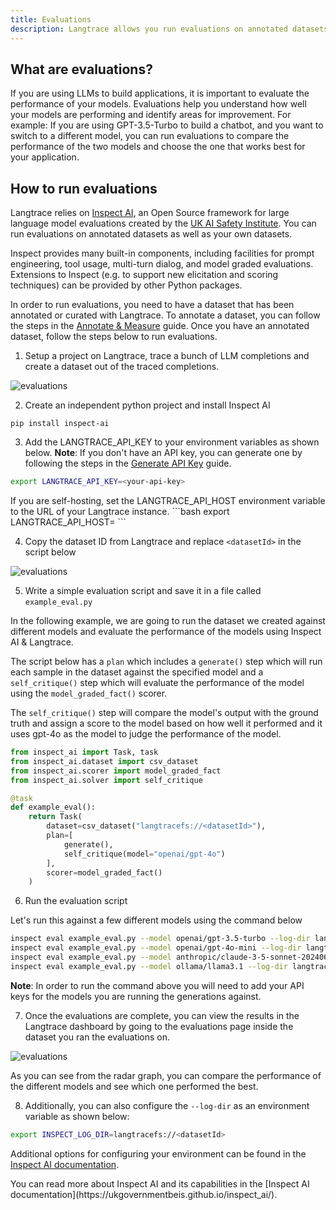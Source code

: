 ```yaml
---
title: Evaluations
description: Langtrace allows you run evaluations on annotated datasets and get insights on the performance of your application.
---
```


## What are evaluations?

If you are using LLMs to build applications, it is important to evaluate the performance of your models. Evaluations help you understand how well your models are performing and identify areas for improvement. For example: If you are using GPT-3.5-Turbo to build a chatbot, and you want to switch to a different model, you can run evaluations to compare the performance of the two models and choose the one that works best for your application.

## How to run evaluations

Langtrace relies on [Inspect AI](https://ukgovernmentbeis.github.io/inspect_ai/), an Open Source framework for large language model evaluations created by the [UK AI Safety Institute](https://www.gov.uk/government/news/ai-safety-institute-releases-new-ai-safety-evaluations-platform). You can run evaluations on annotated datasets as well as your own datasets.

Inspect provides many built-in components, including facilities for prompt engineering, tool usage, multi-turn dialog, and model graded evaluations. Extensions to Inspect (e.g. to support new elicitation and scoring techniques) can be provided by other Python packages.

In order to run evaluations, you need to have a dataset that has been annotated or curated with Langtrace. To annotate a dataset, you can follow the steps in the [Annotate & Measure](/features/annotations) guide. Once you have an annotated dataset, follow the steps below to run evaluations.

1. Setup a project on Langtrace, trace a bunch of LLM completions and create a dataset out of the traced completions.

![evaluations](/images/evals_step_1.png)

2. Create an independent python project and install Inspect AI

```
pip install inspect-ai
```

3. Add the LANGTRACE_API_KEY to your environment variables as shown below. **Note**: If you don't have an API key, you can generate one by following the steps in the [Generate API Key](/quickstart) guide.

```bash
export LANGTRACE_API_KEY=<your-api-key>
```

<Note>
If you are self-hosting, set the LANGTRACE_API_HOST environment variable to the URL of your Langtrace instance.
```bash
export LANGTRACE_API_HOST=<your-langtrace-instance-url>
```
</Note>

4. Copy the dataset ID from Langtrace and replace `<datasetId>` in the script below

![evaluations](/images/evals_step_2.png)

5. Write a simple evaluation script and save it in a file called `example_eval.py`

In the following example, we are going to run the dataset we created against different models and evaluate the performance of the models using Inspect AI & Langtrace.

The script below has a `plan` which includes a `generate()` step which will run each sample in the dataset against the specified model and a `self_critique()` step which will evaluate the performance of the model using the `model_graded_fact()` scorer.

The `self_critique()` step will compare the model's output with the ground truth and assign a score to the model based on how well it performed and it uses gpt-4o as the model to judge the performance of the model.

```python
from inspect_ai import Task, task
from inspect_ai.dataset import csv_dataset
from inspect_ai.scorer import model_graded_fact
from inspect_ai.solver import self_critique

@task
def example_eval():
    return Task(
        dataset=csv_dataset("langtracefs://<datasetId>"),
        plan=[
            generate(),
            self_critique(model="openai/gpt-4o")
        ],
        scorer=model_graded_fact()
    )

```

6. Run the evaluation script

Let's run this against a few different models using the command below

```bash
inspect eval example_eval.py --model openai/gpt-3.5-turbo --log-dir langtracefs://<datasetId>
inspect eval example_eval.py --model openai/gpt-4o-mini --log-dir langtracefs://<datasetId>
inspect eval example_eval.py --model anthropic/claude-3-5-sonnet-20240620 --log-dir langtracefs://<datasetId>
inspect eval example_eval.py --model ollama/llama3.1 --log-dir langtracefs://<datasetId>
```

**Note**: In order to run the command above you will need to add your API keys for the models you are running the generations against.

7. Once the evaluations are complete, you can view the results in the Langtrace dashboard by going to the evaluations page inside the dataset you ran the evaluations on.

![evaluations](/images/evals_step_3.png)

As you can see from the radar graph, you can compare the performance of the different models and see which one performed the best.

8. Additionally, you can also configure the `--log-dir` as an environment variable as shown below:

```bash
export INSPECT_LOG_DIR=langtracefs://<datasetId>
```

Additional options for configuring your environment can be found in the [Inspect AI documentation](https://ukgovernmentbeis.github.io/inspect_ai/workflow.html#sec-workflow-configuration).

<Tip>
  You can read more about Inspect AI and its capabilities in the [Inspect AI
  documentation](https://ukgovernmentbeis.github.io/inspect_ai/).
</Tip>

